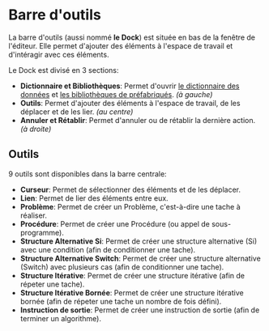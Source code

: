 
# Barre d'outils

<BarreOutils />

La barre d'outils (aussi nommé **le Dock**) est située en bas de la fenêtre de l'éditeur.
Elle permet d'ajouter des éléments à l'espace de travail et d'intéragir avec ces éléments.

Le Dock est divisé en 3 sections:

-   **Dictionnaire et Bibliothèques**: Permet d'ouvrir [le dictionnaire des données](./05_dictionnaire.mdx) et [les bibliothèques de préfabriqués](./04_bibliotheques.mdx). _(à gauche)_
-   **Outils**: Permet d'ajouter des éléments à l'espace de travail, de les déplacer et de les lier. _(au centre)_
-   **Annuler et Rétablir**: Permet d'annuler ou de rétablir la dernière action. _(à droite)_

## Outils

9 outils sont disponibles dans la barre centrale:

-   **Curseur**: Permet de sélectionner des éléments et de les déplacer.
-   **Lien**: Permet de lier des éléments entre eux.
-   **Problème**: Permet de créer un Problème, c'est-à-dire une tache à réaliser.
-   **Procédure**: Permet de créer une Procédure (ou appel de sous-programme).
-   **Structure Alternative Si**: Permet de créer une structure alternative (Si) avec une condition (afin de conditionner une tache).
-   **Structure Alternative Switch**: Permet de créer une structure alternative (Switch) avec plusieurs cas (afin de conditionner une tache).
-   **Structure Itérative**: Permet de créer une structure itérative (afin de répeter une tache).
-   **Structure Itérative Bornée**: Permet de créer une structure itérative bornée (afin de répeter une tache un nombre de fois défini).
-   **Instruction de sortie**: Permet de créer une instruction de sortie (afin de terminer un algorithme).

